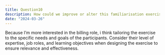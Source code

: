 ```yaml
---
title: Question10
description: How could we improve or alter this familiarisation exercise?
date: "2024-03-26"
---
```

Because I’m more interested in the billing role, i think tailoring the exercise to the specific needs and goals of the participants. Consider their level of expertise, job roles, and learning objectives when designing the exercise to ensure relevance and effectiveness.
